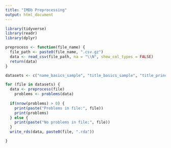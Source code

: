 ```yaml
---
title: "IMDb Preprocessing"
output: html_document
---
```


```r
library(tidyverse)
library(readr)
library(dplyr)
```

```r
preprocess <- function(file_name) {
  file_path <- paste0(file_name, ".csv.gz")
  data <- read_csv(file_path, na = "\\N", show_col_types = FALSE)
  return(data)
}

datasets <- c("name_basics_sample", "title_basics_sample", "title_principals_sample", "title_ratings_sample")

for (file in datasets) {
  data <- preprocess(file)
    problems <- problems(data)
  
  if(nrow(problems) > 0) {
    print(paste("Problems in file:", file))
    print(problems)
  } else {
    print(paste("No problems in file:", file))
  }
  write_rds(data, paste0(file, ".rda"))

}
```